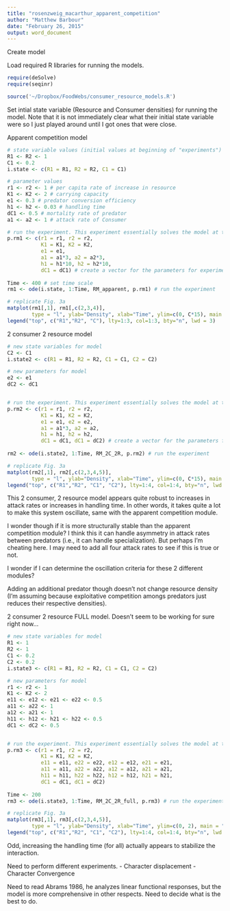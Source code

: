 ```yaml
---
title: "rosenzweig_macarthur_apparent_competition"
author: "Matthew Barbour"
date: "February 26, 2015"
output: word_document
---
```


Create model

Load required R libraries for running the models.
```r
require(deSolve)
require(seqinr)

source('~/Dropbox/FoodWebs/consumer_resource_models.R')
```

Set intial state variable (Resource and Consumer densities) for running the model. Note that it is not immediately clear what their initial state variable were so I just played around until I got ones that were close.

Apparent competition model
```r
# state variable values (initial values at beginning of "experiments")
R1 <- R2 <- 1
C1 <- 0.2
i.state <- c(R1 = R1, R2 = R2, C1 = C1) 

# parameter values
r1 <- r2 <- 1 # per capita rate of increase in resource
K1 <- K2 <- 2 # carrying capacity
e1 <- 0.3 # predator conversion efficiency
h1 <- h2 <- 0.03 # handling time
dC1 <- 0.5 # mortality rate of predator
a1 <- a2 <- 1 # attack rate of Consumer

# run the experiment. This experiment essentially solves the model at the initial C and R densities, and takes the new C and R densities and reruns the model, and so on until the end of time.
p.rm1 <- c(r1 = r1, r2 = r2, 
           K1 = K1, K2 = K2,
           e1 = e1, 
           a1 = a1*3, a2 = a2*3,
           h1 = h1*10, h2 = h2*10, 
           dC1 = dC1) # create a vector for the parameters for experiment #1
 
Time <- 400 # set time scale
rm1 <- ode(i.state, 1:Time, RM_apparent, p.rm1) # run the experiment 

# replicate Fig. 3a
matplot(rm1[,1], rm1[,c(2,3,4)],
        type = "l", ylab="Density", xlab="Time", ylim=c(0, C*15), main = "Apparent Competition", lwd = 3)
legend("top", c("R1","R2", "C"), lty=1:3, col=1:3, bty="n", lwd = 3)
```

2 consumer 2 resource model
```r
# new state variables for model
C2 <- C1
i.state2 <- c(R1 = R1, R2 = R2, C1 = C1, C2 = C2) 

# new parameters for model
e2 <- e1
dC2 <- dC1


# run the experiment. This experiment essentially solves the model at the initial C and R densities, and takes the new C and R densities and reruns the model, and so on until the end of time.
p.rm2 <- c(r1 = r1, r2 = r2, 
           K1 = K1, K2 = K2,
           e1 = e1, e2 = e2,
           a1 = a1*3, a2 = a2,
           h1 = h1, h2 = h2, 
           dC1 = dC1, dC1 = dC2) # create a vector for the parameters for experiment #2
 
rm2 <- ode(i.state2, 1:Time, RM_2C_2R, p.rm2) # run the experiment 

# replicate Fig. 3a
matplot(rm2[,1], rm2[,c(2,3,4,5)],
        type = "l", ylab="Density", xlab="Time", ylim=c(0, C*15), main = "2 Consumers, 2 Resources", lwd = 3)
legend("top", c("R1","R2", "C1", "C2"), lty=1:4, col=1:4, bty="n", lwd = 3)
```

This 2 consumer, 2 resource model appears quite robust to increases in attack rates or increases in handling time. In other words, it takes quite a lot to make this system oscillate, same with the apparent competition module. 

I wonder though if it is more structurally stable than the apparent competition module? I think this it can handle asymmetry in attack rates between predators (i.e., it can handle specialization). But perhaps I'm cheating here. I may need to add all four attack rates to see if this is true or not.

I wonder if I can determine the oscillation criteria for these 2 different modules?

Adding an additional predator though doesn't not change resource density (I'm assuming because exploitative competition amongs predators just reduces their respective densities).

2 consumer 2 resource FULL model. Doesn't seem to be working for sure right now...
```r
# new state variables for model
R1 <- 1
R2 <- 1
C1 <- 0.2
C2 <- 0.2
i.state3 <- c(R1 = R1, R2 = R2, C1 = C1, C2 = C2) 

# new parameters for model
r1 <- r2 <- 1
K1 <- K2 <- 2
e11 <- e12 <- e21 <- e22 <- 0.5
a11 <- a22 <- 1
a12 <- a21 <- 1
h11 <- h12 <- h21 <- h22 <- 0.5
dC1 <- dC2 <- 0.5 


# run the experiment. This experiment essentially solves the model at the initial C and R densities, and takes the new C and R densities and reruns the model, and so on until the end of time.
p.rm3 <- c(r1 = r1, r2 = r2, 
           K1 = K1, K2 = K2,
           e11 = e11, e22 = e22, e12 = e12, e21 = e21,
           a11 = a11, a22 = a22, a12 = a12, a21 = a21,
           h11 = h11, h22 = h22, h12 = h12, h21 = h21, 
           dC1 = dC1, dC1 = dC2)
 
Time <- 200
rm3 <- ode(i.state3, 1:Time, RM_2C_2R_full, p.rm3) # run the experiment 

# replicate Fig. 3a
matplot(rm3[,1], rm3[,c(2,3,4,5)],
        type = "l", ylab="Density", xlab="Time", ylim=c(0, 2), main = "2 Consumers, 2 Resources", lwd = 3)
legend("top", c("R1","R2", "C1", "C2"), lty=1:4, col=1:4, bty="n", lwd = 3)
```

Odd, increasing the handling time (for all) actually appears to stabilize the interaction.

Need to perform different experiments. 
- Character displacement
- Character Convergence

Need to read Abrams 1986, he analyzes linear functional responses, but the model is more comprehensive in other respects. Need to decide what is the best to do.